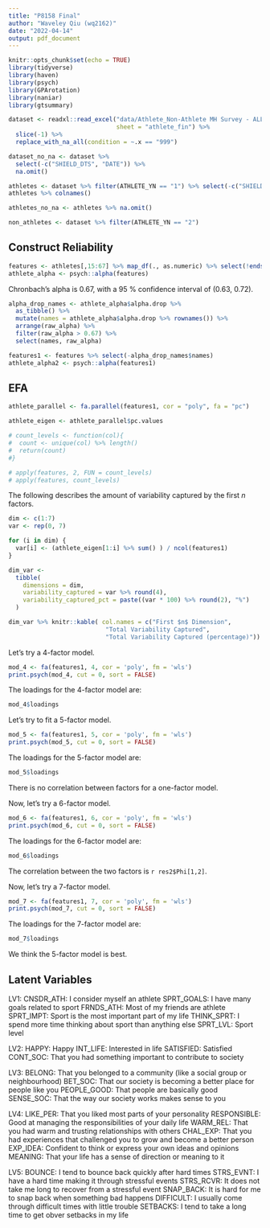 ```yaml
---
title: "P8158 Final"
author: "Waveley Qiu (wq2162)"
date: "2022-04-14"
output: pdf_document
---
```


```r
knitr::opts_chunk$set(echo = TRUE)
library(tidyverse)
library(haven)
library(psych)
library(GPArotation)
library(naniar)
library(gtsummary)
```


```r
dataset <- readxl::read_excel("data/Athlete_Non-Athlete MH Survey - ALL DATA.xlsx", 
                              sheet = "athlete_fin") %>% 
  slice(-1) %>%   
  replace_with_na_all(condition = ~.x == "999") 

dataset_no_na <- dataset %>% 
  select(-c("SHIELD_DTS", "DATE")) %>% 
  na.omit()

athletes <- dataset %>% filter(ATHLETE_YN == "1") %>% select(-c("SHIELD_DTS", "DATE"))
athletes %>% colnames()

athletes_no_na <- athletes %>% na.omit()

non_athletes <- dataset %>% filter(ATHLETE_YN == "2")
```

## Construct Reliability

```r
features <- athletes[,15:67] %>% map_df(., as.numeric) %>% select(!ends_with("_HRS")) %>% select(-c("SPRT"))
athlete_alpha <- psych::alpha(features)
```

Chronbach's alpha is 0.67, with a 95 \% confidence interval of (0.63, 0.72).

```r
alpha_drop_names <- athlete_alpha$alpha.drop %>%
  as_tibble() %>%
  mutate(names = athlete_alpha$alpha.drop %>% rownames()) %>%
  arrange(raw_alpha) %>% 
  filter(raw_alpha > 0.67) %>%
  select(names, raw_alpha)

features1 <- features %>% select(-alpha_drop_names$names)
athlete_alpha2 <- psych::alpha(features1)
```

## EFA

```r
athlete_parallel <- fa.parallel(features1, cor = "poly", fa = "pc")

athlete_eigen <- athlete_parallel$pc.values

# count_levels <- function(col){
#  count <- unique(col) %>% length()
#  return(count)
#}

# apply(features, 2, FUN = count_levels)
# apply(features, count_levels)
```

The following describes the amount of variability captured by the first $n$ factors.

```r
dim <- c(1:7)
var <- rep(0, 7)

for (i in dim) {
  var[i] <- (athlete_eigen[1:i] %>% sum() ) / ncol(features1)
}

dim_var <-
  tibble(
    dimensions = dim,
    variability_captured = var %>% round(4),
    variability_captured_pct = paste((var * 100) %>% round(2), "%")
  )

dim_var %>% knitr::kable( col.names = c("First $n$ Dimension",
                           "Total Variability Captured",
                           "Total Variability Captured (percentage)"))
```

Let's try a 4-factor model.

```r
mod_4 <- fa(features1, 4, cor = 'poly', fm = 'wls')
print.psych(mod_4, cut = 0, sort = FALSE)
```

The loadings for the 4-factor model are:

```r
mod_4$loadings
```

Let's try to fit a 5-factor model.

```r
mod_5 <- fa(features1, 5, cor = 'poly', fm = 'wls')
print.psych(mod_5, cut = 0, sort = FALSE)
```

The loadings for the 5-factor model are:

```r
mod_5$loadings
```

There is no correlation between factors for a one-factor model.

Now, let's try a 6-factor model.

```r
mod_6 <- fa(features1, 6, cor = 'poly', fm = 'wls')
print.psych(mod_6, cut = 0, sort = FALSE)
```

The loadings for the 6-factor model are:

```r
mod_6$loadings
```

The correlation between the two factors is `r res2$Phi[1,2]`.

Now, let's try a 7-factor model.

```r
mod_7 <- fa(features1, 7, cor = 'poly', fm = 'wls')
print.psych(mod_7, cut = 0, sort = FALSE)
```

The loadings for the 7-factor model are:

```r
mod_7$loadings
```

We think the 5-factor model is best.

## Latent Variables

LV1:
CNSDR_ATH: I consider myself an athlete
SPRT_GOALS: I have many goals related to sport
FRNDS_ATH: Most of my friends are athlete
SPRT_IMPT: Sport is the most important part of my life
THINK_SPRT: I spend more time thinking about sport than anything else
SPRT_LVL: Sport level

LV2:
HAPPY: Happy
INT_LIFE: Interested in life
SATISFIED: Satisfied
CONT_SOC: That you had something important to contribute to society

LV3:
BELONG: That you belonged to a community (like a social group or neighbourhood)
BET_SOC: That our society is becoming a better place for people like you
PEOPLE_GOOD: That people are basically good
SENSE_SOC: That the way our society works makes sense to you

LV4: 
LIKE_PER: That you liked most parts of your personality
RESPONSIBLE: Good at managing the responsibilities of your daily life
WARM_REL: That you had warm and trusting relationships with others
CHAL_EXP: That you had experiences that challenged you to grow and become a better person
EXP_IDEA: Confident to think or express your own ideas and opinions
MEANING: That your life has a sense of direction or meaning to it

LV5:
BOUNCE: I tend to bounce back quickly after hard times
STRS_EVNT: I have a hard time making it through stressful events
STRS_RCVR: It does not take me long to recover from a stressful event
SNAP_BACK: It is hard for me to snap back when something bad happens
DIFFICULT: I usually come through difficult times with little trouble
SETBACKS: I tend to take a long time to get obver setbacks in my life









